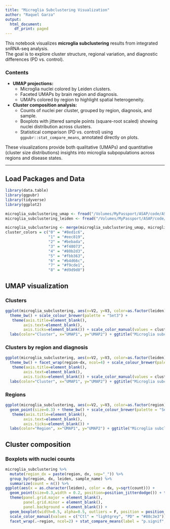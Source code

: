 ```yaml
---
title: "Microglia Subclustering Visualization"
author: "Raquel Garza"
output:
  html_document:
    df_print: paged
---
```


This notebook visualizes **microglia subclustering** results from integrated snRNA-seq analysis.  
The goal is to explore cluster structure, regional variation, and diagnostic differences (PD vs. control).  

### Contents
- **UMAP projections:**  
  - Microglia nuclei colored by Leiden clusters.  
  - Faceted UMAPs by brain region and diagnosis.  
  - UMAPs colored by region to highlight spatial heterogeneity.  

- **Cluster composition analysis:**  
  - Counts of nuclei per cluster, grouped by region, diagnosis, and sample.  
  - Boxplots with jittered sample points (square-root scaled) showing nuclei distribution across clusters.  
  - Statistical comparison (PD vs. control) using `ggpubr::stat_compare_means`, annotated directly on plots.  

These visualizations provide both qualitative (UMAPs) and quantitative (cluster size distributions) insights into microglia subpopulations across regions and disease states.

---

## Load Packages and Data
```r
library(data.table)
library(ggpubr)
library(tidyverse)
library(ggplot2)

microglia_subclustering_umap <- fread("/Volumes/MyPassport/ASAP/code/ASAP_PMDBS_snRNAseq/original/results/tables_microglia/microglia_subcluster_clustering_umap_barcodes.csv", data.table = F)
microglia_subclustering_leiden <- fread("/Volumes/MyPassport/ASAP/code/ASAP_PMDBS_snRNAseq/original/results/tables_microglia/microglia_subcluster_clustering_leiden_barcodes.csv", data.table = F)

microglia_subclustering <- merge(microglia_subclustering_umap, microglia_subclustering_leiden, by="V1")
cluster_colors = c("0" = "#8ed1c6",
                   "1" = "#eec819",
                   "2" = "#bebada",
                   "3" = "#f48073",
                   "4" = "#80b2d3",
                   "5" = "#fbb363",
                   "6" = "#b4d66c",
                   "7" = "#f9cde1",
                   "8" = "#d9d9d8")
```

## UMAP visualization

### Clusters
```r
ggplot(microglia_subclustering, aes(x=V2, y=V3, color=as.factor(leiden))) + geom_point(size=0.3) + 
  theme_bw() + scale_colour_brewer(palette = "Set3") +
   theme(axis.title=element_blank(),
        axis.text=element_blank(),
        axis.ticks=element_blank()) + scale_color_manual(values = cluster_colors) + 
  labs(color="Cluster", x="UMAP1", y="UMAP2") + ggtitle("Microglia subclustering")
```

### Clusters by region and diagnosis
```r
ggplot(microglia_subclustering, aes(x=V2, y=V3, color=as.factor(leiden))) + geom_point(size=0.3) + 
  theme_bw() + facet_wrap(region~dx, ncol=4) + scale_colour_brewer(palette = "Set3") +
   theme(axis.title=element_blank(),
        axis.text=element_blank(),
        axis.ticks=element_blank()) + scale_color_manual(values = cluster_colors) + 
  labs(color="Cluster", x="UMAP1", y="UMAP2") + ggtitle("Microglia subclustering")
```

### Regions
```r
ggplot(microglia_subclustering, aes(x=V2, y=V3, color=as.factor(region))) + 
  geom_point(size=0.3) + theme_bw() + scale_colour_brewer(palette = "Set2") +
   theme(axis.title=element_blank(),
        axis.text=element_blank(),
        axis.ticks=element_blank()) +
  labs(color="Region", x="UMAP1", y="UMAP2") + ggtitle("Microglia subclustering")
```

## Cluster composition

### Boxplots with nuclei counts
```r
microglia_subclustering %>% 
  mutate(region_dx = paste(region, dx, sep="_")) %>% 
  group_by(region, dx, leiden, sample_name) %>% 
  summarize(count = n()) %>% 
ggplot(aes(x = as.character(leiden), color = dx, y=sqrt(count))) + 
  geom_point(size=0.3,width = 0.2, position=position_jitterdodge()) + theme_bw() + 
  theme(panel.grid.major = element_blank(), 
        panel.grid.minor = element_blank(), 
        panel.background = element_blank()) + 
  geom_boxplot(width=0.5, alpha=0.5, outliers = F, position = position_dodge(width = 0.9)) +
  scale_color_manual(values = c("Ctl" = "lightgrey", "PD" = "#88c3e3")) + labs(x="Cluster", y="sqrt(Num nuclei)", color="Dx") + 
  facet_wrap(.~region, ncol=2) + stat_compare_means(label = "p.signif", paired = F, label.y.npc = 0.9) 
```
